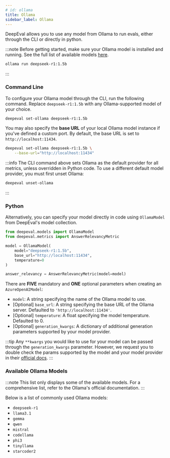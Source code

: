 ```yaml
---
# id: ollama
title: Ollama
sidebar_label: Ollama
---
```


DeepEval allows you to use any model from Ollama to run evals, either through the CLI or directly in python.

:::note
Before getting started, make sure your Ollama model is installed and running. See the full list of available models [here](<](https://ollama.com/search)>).

```bash
ollama run deepseek-r1:1.5b
```

:::

### Command Line

To configure your Ollama model through the CLI, run the following command. Replace `deepseek-r1:1.5b` with any Ollama-supported model of your choice.

```bash
deepeval set-ollama deepseek-r1:1.5b
```

You may also specify the **base URL** of your local Ollama model instance if you've defined a custom port. By default, the base URL is set to `http://localhost:11434`.

```bash
deepeval set-ollama deepseek-r1:1.5b \
    --base-url="http://localhost:11434"
```

:::info
The CLI command above sets Ollama as the default provider for all metrics, unless overridden in Python code. To use a different default model provider, you must first unset Ollama:

```bash
deepeval unset-ollama
```

:::

### Python

Alternatively, you can specify your model directly in code using `OllamaModel` from DeepEval's model collection.

```python
from deepeval.models import OllamaModel
from deepeval.metrics import AnswerRelevancyMetric

model = OllamaModel(
    model="deepseek-r1:1.5b",
    base_url="http://localhost:11434",
    temperature=0
)

answer_relevancy = AnswerRelevancyMetric(model=model)
```

There are **FIVE** mandatory and **ONE** optional parameters when creating an `AzureOpenAIModel`:

- `model`: A string specifying the name of the Ollama model to use.
- [Optional] `base_url`: A string specifying the base URL of the Ollama server. Defaulted to `'http://localhost:11434'`.
- [Optional] `temperature`: A float specifying the model temperature. Defaulted to 0.
- [Optional] `generation_kwargs`: A dictionary of additional generation parameters supported by your model provider.

:::tip
Any `**kwargs` you would like to use for your model can be passed through the `generation_kwargs` parameter. However, we request you to double check the params supported by the model and your model provider in their [official docs](https://ollama.readthedocs.io/en/api/#parameters).
:::

### Available Ollama Models

:::note
This list only displays some of the available models. For a comprehensive list, refer to the Ollama's official documentation.
:::

Below is a list of commonly used Ollama models:

- `deepseek-r1`
- `llama3.1`
- `gemma`
- `qwen`
- `mistral`
- `codellama`
- `phi3`
- `tinyllama`
- `starcoder2`

